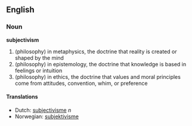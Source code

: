 ==English==

===Noun===
'''subjectivism'''

# (philosophy) in metaphysics, the doctrine that reality is created or shaped by the mind 
# (philosophy) in epistemology, the doctrine that knowledge is based in feelings or intuition 
# (philosophy) in ethics, the doctrine that values and moral principles come from attitudes, convention, whim, or preference  

====Translations====
*Dutch: [[subjectivisme]] ''n''
*Norwegian: [[subjektivisme]]